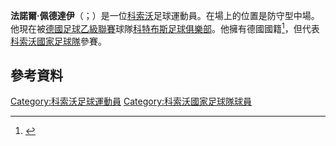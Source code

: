 '''法諾爾·佩德達伊'''（{{lang-sq|Fanol Perdedaj}}；{{bd|1991年|7月16日}}）是一位[[科索沃|科索沃]]足球運動員。在場上的位置是防守型中場。他現在被[[德國足球乙級聯賽|德國足球乙級聯賽]]球隊[[科特布斯足球俱樂部|科特布斯足球俱樂部]]。他擁有德國國籍<ref>{{cite web | url = http://www.herthabsc.de/index.php?id=413&tx_ttnews%5Btt_news%5D=4453&cHash=67a35ffe5a | title = Fanol Perdedaj gets German Pass | language = de | publisher = Hertha BSC | accessdate = 19 August 2010 | deadurl = yes | archiveurl = https://web.archive.org/web/20120402020047/http://www.herthabsc.de/index.php?id=413&tx_ttnews%5Btt_news%5D=4453&cHash=67a35ffe5a | archivedate = 2012年4月2日 }}</ref>，但代表[[科索沃國家足球隊|科索沃國家足球隊]]參賽。
==參考資料==
{{Reflist}}

{{DEFAULTSORT: Përdedaj, Fanol}}
[[Category:科索沃足球運動員|Category:科索沃足球運動員]]
[[Category:科索沃國家足球隊球員|Category:科索沃國家足球隊球員]]
